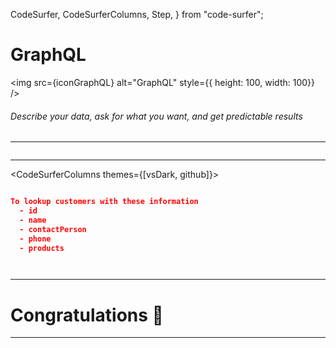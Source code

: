   CodeSurfer,
  CodeSurferColumns,
  Step,
} from "code-surfer";



# GraphQL

<img src={iconGraphQL} alt="GraphQL" style={{ height: 100, width: 100}} />

###### Describe your data, ask for what you want, and get predictable results

---

<CodeSurfer>

```graphql title="Step 1: Describe your data" subtitle="Define your schema" file="./sample-1/schema.graphql"
```

</CodeSurfer>

---

<CodeSurferColumns themes={[vsDark, github]}>

<Step>

```graphql title="Step 2: Ask for what you want" subtitle="Payload" file="./sample-1/query.graphql"
```

```json
To lookup customers with these information
  - id
  - name
  - contactPerson
  - phone
  - products
```

</Step>

<Step>

```graphql title="Step 2: Ask for what you want" subtitle="Payload" file="./sample-1/query.graphql"
```

```json title="Step 3: Get predictable results" subtitle="Response" file="./sample-1/response.json"
```

</Step>

</CodeSurferColumns>

---

# Congratulations 🎉

---

<CodeSurfer>

```graphql title="Describe your data" subtitle="Define your schema" file="./sample-1/schema.graphql"
```
```diff 3:6
```
```diff 12[1:4]
```
```diff 12[5:13],13[5:14]
```
```diff 13[30:41]
```
```diff 16[5:20],17[5:6],18[5:8],19[5:17],20[5:9],21[5:12]
```

</CodeSurfer>

